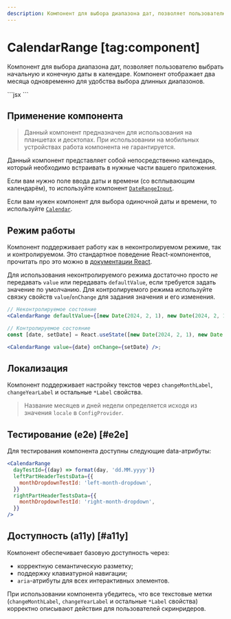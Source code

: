 ```yaml
---
description: Компонент для выбора диапазона дат, позволяет пользователю выбрать начальную и конечную даты в календаре.
---
```


<Overview group="dates">

# CalendarRange [tag:component]

Компонент для выбора диапазона дат, позволяет пользователю выбрать начальную и конечную даты в календаре.
Компонент отображает два месяца одновременно для удобства выбора длинных диапазонов.

</Overview>

<Playground>
  ```jsx
  <CalendarRange defaultValue={[new Date(2024, 2, 1), new Date(2024, 2, 10)]} />
  ```
</Playground>

## Применение компонента

> Данный компонент предназначен для использования на планшетах и десктопах.
> При использовании на мобильных устройствах работа компонента не гарантируется.

Данный компонент представляет собой непосредственно календарь, который необходимо встраивать в нужные части вашего приложения.

Если вам нужно поле ввода даты и времени (со всплывающим календарём), то используйте компонент [`DateRangeInput`](/components/date-range-input).

Если вам нужен компонент для выбора одиночной даты и времени, то используйте [`Calendar`](/components/calendar).

## Режим работы

Компонент поддерживает работу как в неконтролируемом режиме, так и контролируемом. Это стандартное поведение
React-компонентов, прочитать про это можно в [документации React](https://react.dev/reference/react-dom/components/input#controlling-an-input-with-a-state-variable).

Для использования неконтролируемого режима достаточно просто _не_ передавать `value` или передавать `defaultValue`, если
требуется задать значение по умолчанию.
Для контролируемого режима используйте связку свойств `value`/`onChange` для задания значения и его изменения.

```jsx
// Неконтролируемое состояние
<CalendarRange defaultValue={[new Date(2024, 2, 1), new Date(2024, 2, 10)]} />;

// Контролируемое состояние
const [date, setDate] = React.useState([new Date(2024, 2, 1), new Date(2024, 2, 10)]);

<CalendarRange value={date} onChange={setDate} />;
```

## Локализация

Компонент поддерживает настройку текстов через `changeMonthLabel`, `changeYearLabel` и остальные `*Label` свойства.

> Название месяцев и дней недели определяется исходя из значения `locale` в `ConfigProvider`.

## Тестирование (e2e) [#e2e]

Для тестирования компонента доступны следующие data-атрибуты:

```jsx
<CalendarRange
  dayTestId={(day) => format(day, 'dd.MM.yyyy')}
  leftPartHeaderTestsData={{
    monthDropdownTestId: 'left-month-dropdown',
  }}
  rightPartHeaderTestsData={{
    monthDropdownTestId: 'right-month-dropdown',
  }}
/>
```

## Доступность (a11y) [#a11y]

Компонент обеспечивает базовую доступность через:

- корректную семантическую разметку;
- поддержку клавиатурной навигации;
- `aria`-атрибуты для всех интерактивных элементов.

При использовании компонента убедитесь, что все текстовые метки
(`changeMonthLabel`, `changeYearLabel` и остальные `*Label` свойства) корректно описывают действия для пользователей скринридеров.
